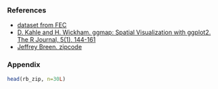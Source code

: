 ### References
* [dataset from FEC](ftp://ftp.fec.gov/FEC/Presidential_Map/2012/P00000001/P00000001-NY.zi)
* [D. Kahle and H. Wickham. ggmap: Spatial Visualization with ggplot2. The R Journal, 5(1), 144-161](http://journal.r-project.org/archive/2013-1/kahle-wickham.pdf)
* [Jeffrey Breen. zipcode](http://cran.r-project.org/web/packages/zipcode/zipcode.pdf)

### Appendix

```r
head(rb_zip, n=30L)
```

